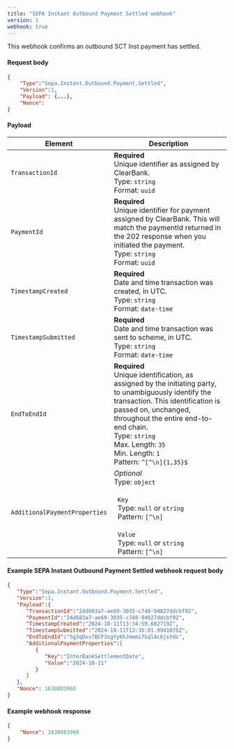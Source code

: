 ```yaml
---
title: "SEPA Instant Outbound Payment Settled webhook"
version: 1
webhook: true
---
```



This webhook confirms an outbound SCT Inst payment has settled.

#### Request body

```json
{
    "Type":"Sepa.Instant.Outbound.Payment.Settled",
    "Version":1,
    "Payload": {...},
    "Nonce":
}
```

#### Payload

| Element                       | Description                                                                                                                                                                                                                                                                                               |
| ----------------------------- | --------------------------------------------------------------------------------------------------------------------------------------------------------------------------------------------------------------------------------------------------------------------------------------------------------- |
| `TransactionId`               | **Required**<br />Unique identifier as assigned by ClearBank.<br/>Type: `string`<br/>Format: `uuid`                                                                                                                                                                                                       |
| `PaymentId`                   | **Required**<br />Unique identifier for payment assigned by ClearBank. This will match the paymentId returned in the 202 response when you initiated the payment.<br/>Type: `string` <br/>Format: `uuid`                                                                                                  |
| `TimestampCreated`            | **Required**<br />Date and time transaction was created, in UTC.<br /> Type: `string`<br/>Format: `date-time`                                                                                                                                                                                             |
| `TimestampSubmitted`          | **Required**<br />Date and time transaction was sent to scheme, in UTC.<br /> Type: `string`<br/>Format: `date-time`                                                                                                                                                                                      |
| `EndToEndId`                  | **Required**<br />Unique identification, as assigned by the initiating party, to unambiguously identify the transaction. This identification is passed on, unchanged, throughout the entire end-to-end chain.<br/>Type: `string`<br/>Max. Length: `35`<br/>Min. Length: `1` <br/>Pattern: `^[^\n]{1,35}$` |
| `AdditionalPaymentProperties` | *Optional*<br />Type: `object`<br/><br/>&nbsp;&nbsp;`Key`<br/>&nbsp;&nbsp;Type: `null` or `string`<br/>&nbsp;&nbsp;Pattern: `[^\n]`<br/><br/>&nbsp;&nbsp;`Value`<br/>&nbsp;&nbsp;Type: `null` or `string`<br/>&nbsp;&nbsp;Pattern: `[^\n]`                                                                |


#### Example SEPA Instant Outbound Payment Settled webhook request body

```json
{
   "Type":"Sepa.Instant.Outbound.Payment.Settled",
   "Version":1,
   "Payload":{
      "TransactionId":"24d683a7-ae69-3035-c748-94827ddcbf92",
      "PaymentId":"24d683a7-ae69-3035-c748-94827ddcbf92",
      "TimestampCreated":"2024-10-11T13:34:59.682719Z",
      "TimestampSubmitted":"2024-10-11T13:35:01.9941075Z",
      "EndToEndId":"5g3qDxv7BCF3sgYy6hJmomi7GqlAc8jstHs",
      "AdditionalPaymentProperties":[
         {
            "Key":"InterBankSettlementDate",
            "Value":"2024-10-11"
         }
      ]
   },
   "Nonce": 1630803960
}
```

#### Example webhook response

```json
{
    "Nonce": 1630803960
}
```